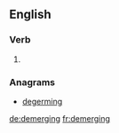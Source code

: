 ==English==

===Verb===
{{head|en|present participle}}

# {{present participle of|demerge|lang=en|nocat=1}}

===Anagrams===
* [[degerming#English|degerming]]

[[de:demerging]]
[[fr:demerging]]